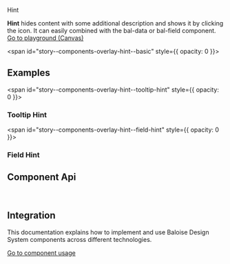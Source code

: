 
<bal-doc-banner id="story--components-overlay-hint--basic">Hint</bal-doc-banner>

<bal-doc-lead>
  <b>Hint</b> hides content with some additional description and shows it by clicking the icon. It can easily combined
  with the bal-data or bal-field component.
</bal-doc-lead>

<Canvas withSource="open" className="has-visible-overflow">
  <Story id="components-overlay-hint--basic" />
</Canvas>

<bal-doc-app>
  <bal-button-group class="mb-large" position="center">
    <a class="button is-primary" href="?path=/story/components-overlay-hint--basic">
      Go to playground (Canvas)
    </a>
    <bal-doc-stackblitz template={Basic.parameters.docs.source.code} modules="hint"></bal-doc-stackblitz>
  </bal-button-group>
</bal-doc-app>

<span id="story--components-overlay-hint--basic" style={{ opacity: 0 }}></span>

## Examples

<span id="story--components-overlay-hint--tooltip-hint" style={{ opacity: 0 }}></span>

### Tooltip Hint

<Canvas className="has-visible-overflow">
  <Story id="components-overlay-hint--tooltip-hint" />
</Canvas>

<span id="story--components-overlay-hint--field-hint" style={{ opacity: 0 }}></span>

### Field Hint

<Canvas className="has-visible-overflow">
  <Story id="components-overlay-hint--field-hint" />
</Canvas>

## Component Api

<Description markdown={readme} />
<Description markdown={hintText} />
<Description markdown={hintTitle} />

<br />

## Integration

This documentation explains how to implement and use Baloise Design System components across different technologies.

<a class="button is-primary" href="?path=/docs/development-components--page">
  Go to component usage
</a>


<Description markdown={testing} />

<bal-doc-github link="/components/bal-hint/stories/bal-hint.docs.mdx"></bal-doc-github>
